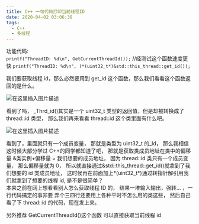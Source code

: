 ```yaml
---
title: C++ 一句代码打印当前线程ID
date: 2020-04-02 03:06:38
tags:
  - C++
  - 多线程
---
```


功能代码:  
`printf("ThreadID: %d\n", GetCurrentThreadId());` //经测试这个函数速度更快
`printf("ThreadID: %d\n", (*(uint32_t*)&std::this_thread::get_id());`

我们要获取线程 id，那么必然要用到 get_id 这个函数，那么我们看看这个函数返回的是什么。

![在这里插入图片描述](https://img-blog.csdnimg.cn/20200402025028894.png)

看到了吗， \_Thrd_id()其实是一个 uint32_t 类型的返回值，但是却被转换成了 thread::id 类型，
那么我们再来看看 thread::id 这个类里面有什么吧。

![在这里插入图片描述](https://img-blog.csdnimg.cn/20200402025412190.png?x-oss-process=image/watermark,type_ZmFuZ3poZW5naGVpdGk,shadow_10,text_aHR0cHM6Ly9ibG9nLmNzZG4ubmV0L3FxXzI4Mzk4MzAx,size_16,color_FFFFFF,t_70)

看到了，里面就只有一个成员变量， 那就是类型为 uint32_t 的\_Id， 那么我相信这时候大部分学过 C++的同学都知道了吧， 那就是获取类成员地址在类中的偏移量 &类实例+偏移量 = 我们想要的成员地址， 因为 thread::id 类只有一个成员变量， 那么偏移量就为 0， 所以就直接通过&std::this_thread::get_id()就拿到了我们想要的 id 类成员地址， 这时候再在前面加上*(uint32_t*)通过转指针解引用我们就拿到了想要的线程 id, 是不是很简单？  
 本来之前在网上想看看别人怎么获取线程 ID 的， 结果一堆输入输出，强转... ，一行代码搞定的事非要
弄个三四行还要用上各种平时不怎么用的类这些， 然后自己看了下 thread::id 的代码，现在发上来。

另外推荐 GetCurrentThreadId()这个函数 可以直接获取当前线程 id
